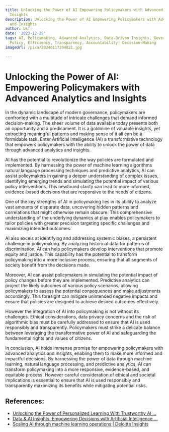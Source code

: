```yaml
---
title: Unlocking the Power of AI Empowering Policymakers with Advanced Analytics and
  Insights
description: Unlocking the Power of AI Empowering Policymakers with Advanced Analytics
  and Insights
author: Usf
date: '2023-12-29'
tags: AI, Policymaking, Advanced Analytics, Data-Driven Insights, Governance, Public
  Policy, Efficiency, Transparency, Accountability, Decision-Making
imageUrl: /pixa/20240117204821.jpg

---
```

# Unlocking the Power of AI: Empowering Policymakers  with Advanced  Analytics and Insights

In the dynamic landscape of modern governance, policymakers are  confronted with a multitude of intricate challenges that demand informed decision-making. The sheer volume of data available today presents both an opportunity and a predicament. It is a goldmine  of valuable insights,  yet extracting meaningful patterns and making sense of  it all can be a formidable task. Enter Artificial Intelligence (AI) a transformative technology that empowers policymakers with  the ability to unlock the power  of data through advanced analytics and insights.

AI has the potential to revolutionize the way policies are formulated and implemented. By  harnessing the power of  machine  learning  algorithms natural language processing techniques and predictive analytics, AI can assist policymakers  in gaining a deeper understanding of complex issues, identifying emerging trends and simulating the potential impact of  various policy interventions.  This newfound clarity can lead to more informed, evidence-based decisions that are responsive to the needs  of  citizens.

One of the key strengths of AI in  policymaking lies in its ability to analyze vast amounts of disparate data, uncovering hidden patterns and correlations that might otherwise remain obscure.  This comprehensive understanding of the underlying dynamics at play enables policymakers to tailor policies with greater precision targeting specific challenges and maximizing intended outcomes.

AI also excels at identifying and addressing systemic biases, a persistent challenge in policymaking. By analyzing historical data for patterns of discrimination, AI can help policymakers develop interventions that  promote equity and justice.  This capability has the potential to transform policymaking into a more inclusive process,  ensuring that all segments of society benefit from the decisions made.

Moreover, AI  can assist  policymakers in simulating the potential impact of policy changes before they are implemented. Predictive analytics can project the likely outcomes  of various  policy scenarios, allowing policymakers to assess the potential consequences and make adjustments  accordingly. This foresight can mitigate  unintended negative impacts  and ensure that policies are designed to achieve desired outcomes effectively.

However the integration of AI into  policymaking is not without its challenges. Ethical  considerations, data  privacy concerns  and the risk of algorithmic bias must be carefully  addressed to ensure that  AI is used responsibly and  transparently. Policymakers  must strike a delicate balance between leveraging the transformative power of AI and safeguarding the fundamental rights and values  of citizens.

In conclusion, AI  holds  immense promise for empowering policymakers with advanced analytics and insights, enabling them to make more informed and impactful decisions. By harnessing the power of  data through machine learning, natural language processing, and predictive analytics, AI can transform policymaking into a more responsive, evidence-based, and equitable process. However careful consideration of ethical  and  societal implications is essential to ensure that AI  is used responsibly and transparently maximizing its benefits while mitigating  potential risks.

## References:
- [Unlocking the Power of Personalized Learning With Trustworthy AI ...](https://www.edsurge.com/news/2023-10-20-unlocking-the-power-of-personalized-learning-with-trustworthy-ai-and-advanced-analytics)
- [Data & AI Insights: Empowering Decisions with Artificial Intelligence ...](https://www.linkedin.com/pulse/data-ai-insights-empowering-decisions-artificial-intelligence-jha)
- [Scaling AI through machine learning operations | Deloitte Insights](https://www2.deloitte.com/xe/en/insights/focus/cognitive-technologies/ai-and-machine-learning.html)
